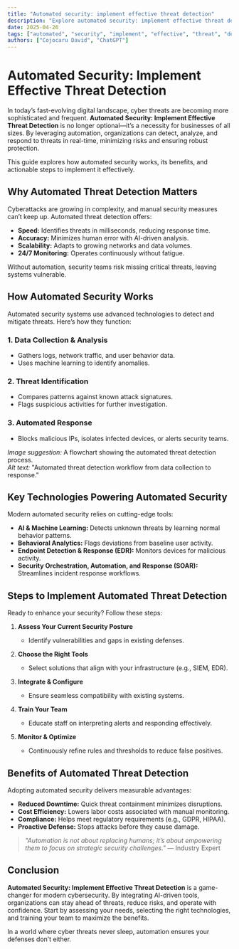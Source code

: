 ```yaml
---
title: "Automated security: implement effective threat detection"
description: "Explore automated security: implement effective threat detection in this detailed guide, offering insights, strategies, and practical tips to enhance your understanding and application of the topic."
date: 2025-04-26
tags: ["automated", "security", "implement", "effective", "threat", "detection"]
authors: ["Cojocaru David", "ChatGPT"]
---
```


# Automated Security: Implement Effective Threat Detection  

In today’s fast-evolving digital landscape, cyber threats are becoming more sophisticated and frequent. **Automated Security: Implement Effective Threat Detection** is no longer optional—it’s a necessity for businesses of all sizes. By leveraging automation, organizations can detect, analyze, and respond to threats in real-time, minimizing risks and ensuring robust protection.  

This guide explores how automated security works, its benefits, and actionable steps to implement it effectively.  

## Why Automated Threat Detection Matters  

Cyberattacks are growing in complexity, and manual security measures can’t keep up. Automated threat detection offers:  

- **Speed:** Identifies threats in milliseconds, reducing response time.  
- **Accuracy:** Minimizes human error with AI-driven analysis.  
- **Scalability:** Adapts to growing networks and data volumes.  
- **24/7 Monitoring:** Operates continuously without fatigue.  

Without automation, security teams risk missing critical threats, leaving systems vulnerable.  

## How Automated Security Works  

Automated security systems use advanced technologies to detect and mitigate threats. Here’s how they function:  

### 1. **Data Collection & Analysis**  
   - Gathers logs, network traffic, and user behavior data.  
   - Uses machine learning to identify anomalies.  

### 2. **Threat Identification**  
   - Compares patterns against known attack signatures.  
   - Flags suspicious activities for further investigation.  

### 3. **Automated Response**  
   - Blocks malicious IPs, isolates infected devices, or alerts security teams.  

*Image suggestion:* A flowchart showing the automated threat detection process.  
*Alt text:* "Automated threat detection workflow from data collection to response."  

## Key Technologies Powering Automated Security  

Modern automated security relies on cutting-edge tools:  

- **AI & Machine Learning:** Detects unknown threats by learning normal behavior patterns.  
- **Behavioral Analytics:** Flags deviations from baseline user activity.  
- **Endpoint Detection & Response (EDR):** Monitors devices for malicious activity.  
- **Security Orchestration, Automation, and Response (SOAR):** Streamlines incident response workflows.  

## Steps to Implement Automated Threat Detection  

Ready to enhance your security? Follow these steps:  

1. **Assess Your Current Security Posture**  
   - Identify vulnerabilities and gaps in existing defenses.  

2. **Choose the Right Tools**  
   - Select solutions that align with your infrastructure (e.g., SIEM, EDR).  

3. **Integrate & Configure**  
   - Ensure seamless compatibility with existing systems.  

4. **Train Your Team**  
   - Educate staff on interpreting alerts and responding effectively.  

5. **Monitor & Optimize**  
   - Continuously refine rules and thresholds to reduce false positives.  

## Benefits of Automated Threat Detection  

Adopting automated security delivers measurable advantages:  

- **Reduced Downtime:** Quick threat containment minimizes disruptions.  
- **Cost Efficiency:** Lowers labor costs associated with manual monitoring.  
- **Compliance:** Helps meet regulatory requirements (e.g., GDPR, HIPAA).  
- **Proactive Defense:** Stops attacks before they cause damage.  

> *"Automation is not about replacing humans; it’s about empowering them to focus on strategic security challenges."* — Industry Expert  

## Conclusion  

**Automated Security: Implement Effective Threat Detection** is a game-changer for modern cybersecurity. By integrating AI-driven tools, organizations can stay ahead of threats, reduce risks, and operate with confidence. Start by assessing your needs, selecting the right technologies, and training your team to maximize the benefits.  

In a world where cyber threats never sleep, automation ensures your defenses don’t either.
